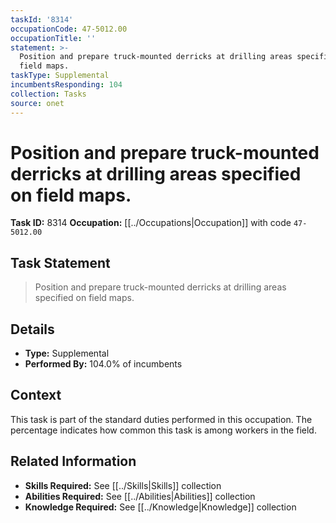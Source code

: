 ```yaml
---
taskId: '8314'
occupationCode: 47-5012.00
occupationTitle: ''
statement: >-
  Position and prepare truck-mounted derricks at drilling areas specified on
  field maps.
taskType: Supplemental
incumbentsResponding: 104
collection: Tasks
source: onet
---
```

# Position and prepare truck-mounted derricks at drilling areas specified on field maps.

**Task ID:** 8314
**Occupation:** [[../Occupations|Occupation]] with code `47-5012.00`

## Task Statement

> Position and prepare truck-mounted derricks at drilling areas specified on field maps.

## Details

- **Type:** Supplemental
- **Performed By:** 104.0% of incumbents

## Context

This task is part of the standard duties performed in this occupation. The percentage indicates how common this task is among workers in the field.

## Related Information

- **Skills Required:** See [[../Skills|Skills]] collection
- **Abilities Required:** See [[../Abilities|Abilities]] collection
- **Knowledge Required:** See [[../Knowledge|Knowledge]] collection
